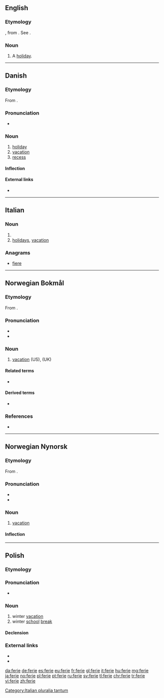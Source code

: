 ==English==

===Etymology===
{{etyl|fro|en}} {{m|fro|ferie}}, from {{etyl|la|en}} {{lena}} {{m|la|ferie||holidays}}. See {{m|en|fair}}.

===Noun===
{{en-noun}}

# {{label|en|obsolete}} A [[holiday]].
#: {{rfquotek|Bullokar}}

{{Webster 1913}}

----

==Danish==

===Etymology===
From {{etyl|la|da}} {{m|la|fēriae||festival, rest}}.

===Pronunciation===
* {{IPA|/feriə/|[feɐ̯ˀiə]|lang=da}}

===Noun===
{{da-noun|n|r}}

# [[holiday]]
# [[vacation]]
# [[recess]]

====Inflection====
{{da-noun-infl|n|r}}

====External links====
* {{pedialite|lang=da}}

----

==Italian==

===Noun===
{{head|it|noun plural form|g=f}}

# {{plural of|feria|lang=it}}
# [[holidays]], [[vacation]]

===Anagrams===
* [[fiere#Italian|fiere]]

[[Category:Italian pluralia tantum]]

----

==Norwegian Bokmål==

===Etymology===
From {{etyl|la|nb}} {{m|la|feriae}}.

===Pronunciation===
* {{IPA|/feːrjə/|lang=nb}}
* {{rhymes|eːrjə|lang=nb}}

===Noun===
{{nb-noun-m1}}

# [[vacation]] (US), {{l|en|holiday}} (UK)

====Related terms====
* {{l|nb|feriere}}

====Derived terms====
* {{l|nb|feriepenger}}

===References===
* {{R:The Bokmål Dictionary}}

----

==Norwegian Nynorsk==

===Etymology===
From {{etyl|la|nn}} {{m|la|feriae}}.

===Pronunciation===
* {{IPA|/feːrjə/|lang=nn}}
* {{rhymes|eːrjə|lang=nn}}

===Noun===
{{head|nn|noun|g=m}}

# [[vacation]]

====Inflection====
{{no-noun-infl|nn-class=m1|stem=feri}}


----

==Polish==

===Etymology===
{{rfe|lang=pl}}

===Pronunciation===
*{{pl-IPA-auto}}

===Noun===
{{pl-noun|p}}

# winter [[vacation]]
# winter [[school]] [[break]]

====Declension====
{{pl-decl-noun-pl
|ferie
|ferii
|feriom
|ferie
|feriami
|feriach
|ferie
|tantum=p}}

===External links===
* {{R:PWN}}
* {{pedialite|lang=pl}}


[[da:ferie]]
[[de:ferie]]
[[es:ferie]]
[[eu:ferie]]
[[fr:ferie]]
[[gl:ferie]]
[[it:ferie]]
[[hu:ferie]]
[[mg:ferie]]
[[ja:ferie]]
[[no:ferie]]
[[pl:ferie]]
[[pt:ferie]]
[[ru:ferie]]
[[sv:ferie]]
[[tl:ferie]]
[[chr:ferie]]
[[tr:ferie]]
[[vi:ferie]]
[[zh:ferie]]